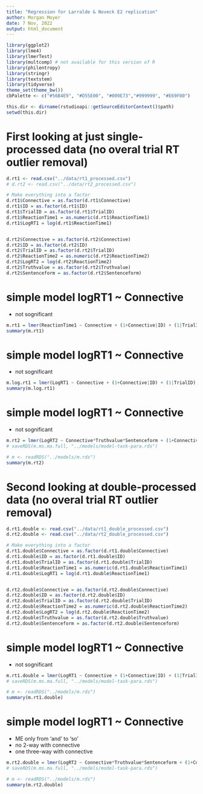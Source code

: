 ```yaml
---
title: "Regression for Larralde & Noveck E2 replication"
author: Morgan Moyer
date: 7 Nov, 2022
output: html_document
---
```


```r
library(ggplot2)
library(lme4)
library(lmerTest)
library(multcomp) # not available for this version of R
library(philentropy)
library(stringr)
library(textstem)
library(tidyverse)
theme_set(theme_bw())
cbPalette <- c("#56B4E9", "#D55E00", "#009E73","#999999", "#E69F00")
```

```r
this.dir <- dirname(rstudioapi::getSourceEditorContext()$path)
setwd(this.dir)
```


# First looking at just single-processed data (no overal trial RT outlier removal)

```r
d.rt1 <- read.csv("../data/rt1_processed.csv")
# d.rt2 <- read.csv("../data/rt2_processed.csv")
```


```r

# Make everything into a factor
d.rt1$Connective = as.factor(d.rt1$Connective)
d.rt1$ID = as.factor(d.rt1$ID)
d.rt1$TrialID = as.factor(d.rt1$TrialID)
d.rt1$ReactionTime1 = as.numeric(d.rt1$ReactionTime1)
d.rt1$LogRT1 = log(d.rt1$ReactionTime1)


d.rt2$Connective = as.factor(d.rt2$Connective)
d.rt2$ID = as.factor(d.rt2$ID)
d.rt2$TrialID = as.factor(d.rt2$TrialID)
d.rt2$ReactionTime2 = as.numeric(d.rt2$ReactionTime2)
d.rt2$LogRT2 = log(d.rt2$ReactionTime2)
d.rt2$Truthvalue = as.factor(d.rt2$Truthvalue)
d.rt2$Sentenceform = as.factor(d.rt2$Sentenceform)

```


# simple model logRT1 ~ Connective
- not sognificant
```r

m.rt1 = lmer(ReactionTime1 ~ Connective + (1+Connective|ID) + (1|TrialID), data=d.rt1)
summary(m.rt1)

```

# simple model logRT1 ~ Connective
- not sognificant
```r
m.log.rt1 = lmer(LogRT1 ~ Connective + (1+Connective|ID) + (1|TrialID), data=d.rt1)
summary(m.log.rt1)

```



# simple model logRT1 ~ Connective
- not sognificant
```r

m.rt2 = lmer(LogRT2 ~ Connective*Truthvalue*Sentenceform + (1+Connective+Truthvalue+Sentenceform|ID) + (1|TrialID), data=d.rt2)
# saveRDS(m.ms.ma.full, "../models/model-task-para.rds")

# m <- readRDS("../models/m.rds")
summary(m.rt2)

```


# Second looking at double-processed data (no overal trial RT outlier removal)

```r
d.rt1.double <- read.csv("../data/rt1_double_processed.csv")
d.rt2.double <- read.csv("../data/rt2_double_processed.csv")
```


```r
# Make everything into a factor
d.rt1.double$Connective = as.factor(d.rt1.double$Connective)
d.rt1.double$ID = as.factor(d.rt1.double$ID)
d.rt1.double$TrialID = as.factor(d.rt1.double$TrialID)
d.rt1.double$ReactionTime1 = as.numeric(d.rt1.double$ReactionTime1)
d.rt1.double$LogRT1 = log(d.rt1.double$ReactionTime1)


d.rt2.double$Connective = as.factor(d.rt2.double$Connective)
d.rt2.double$ID = as.factor(d.rt2.double$ID)
d.rt2.double$TrialID = as.factor(d.rt2.double$TrialID)
d.rt2.double$ReactionTime2 = as.numeric(d.rt2.double$ReactionTime2)
d.rt2.double$LogRT2 = log(d.rt2.double$ReactionTime2)
d.rt2.double$Truthvalue = as.factor(d.rt2.double$Truthvalue)
d.rt2.double$Sentenceform = as.factor(d.rt2.double$Sentenceform)

```


# simple model logRT1 ~ Connective
- not sognificant
```r

m.rt1.double = lmer(LogRT1 ~ Connective + (1+Connective|ID) + (1|TrialID), data=d.rt1.double)
# saveRDS(m.ms.ma.full, "../models/model-task-para.rds")

# m <- readRDS("../models/m.rds")
summary(m.rt1.double)

```


# simple model logRT1 ~ Connective
- ME only from 'and' to 'so'
- no 2-way with connective
- one three-way with connective
```r
m.rt2.double = lmer(LogRT2 ~ Connective*Truthvalue*Sentenceform + (1+Connective+Truthvalue+Sentenceform|ID) + (1|TrialID), data=d.rt2.double)
# saveRDS(m.ms.ma.full, "../models/model-task-para.rds")

# m <- readRDS("../models/m.rds")
summary(m.rt2.double)

```
